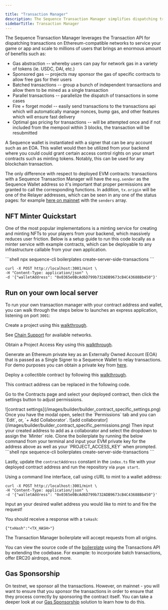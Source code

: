 ```yaml
---

title: "Transaction Manager"
description: The Sequence Transaction Manager simplifies dispatching transactions on Ethereum-compatible networks for games and apps, scaling to millions of users.
sidebarTitle: Transaction Manager
---
```




The Sequence Transaction Manager leverages the Transaction API for dispatching transactions on Ethereum-compatible networks to service your game or app and scale to millions of users that brings an enormous amount of benefits such as:

- Gas abstraction -- whereby users can pay for network gas in a variety of tokens (ie. USDC, DAI, etc.)
- Sponsored gas -- projects may sponsor the gas of specific contracts to allow free gas for their users
- Batched transactions -- group a bunch of independent transactions and allow them to be mined as a single transaction
- Parallel transactions -- parallelize the dispatch of transactions in some cases
- Fire + forget model -- easily send transactions to the transactions api which will automatically manage nonces, bump gas, and other features which will ensure fast delivery
- Optimal gas pricing for transactions -- will be attempted once and if not included from the mempool within 3 blocks, the transaction will be resubmitted

A Sequence wallet is instantiated with a signer that can be any account such as an EOA. This wallet would then be utilized from your backend where you could could grant certain access control rights on your smart contracts such as minting tokens. Notably, this can be used for any blockchain transaction.

The only difference with respect to deployed EVM contracts: transactions with a Sequence Transaction Manager will have the `msg.sender` as the Sequence Wallet address so it's important that proper permissions are granted to call the corresponding functions. In addition, `tx.origin` will be one of the Relayer addresses, which can be seen in any one of the status pages: for example [here on mainnet](https://mainnet-relayer.sequence.app/status) with the `senders` array.

## NFT Minter Quickstart
One of the most popular implementations is a minting service for creating and minting NFTs to your players from your backend, which massively reduces user friction. Below is a setup guide to run this code locally as a minter service with example contracts, which can be deployable to any infrastructure callable from your own application. 


<Steps>
<Step title="Clone the boilerplate and install:">
```shell
npx sequence-cli boilerplates create-server-side-transactions
```

</Step>
<Step title="Fire a request to mint an NFT to a wallet:">

```shell
curl -X POST http://localhost:3001/mint \
-H "Content-Type: application/json" \
-d '{"walletAddress": "0x0365e0BcAd6D799b732ADB9673cB4C43688Bb450"}'
```
</Step>
</Steps>


## Run on your own local server 

To run your own transaction manager with your contract address and wallet, you can walk through the steps below to launches an express application, listening on port `3001`:

<Steps>
<Step title="Sequence Builder Project Management">

Create a project using this [walkthrough](/solutions/builder/getting-started).

See [Chain Support](/solutions/technical-references/chain-support) for available networks.

</Step>
<Step title="Access Key Management">

Obtain a Project Access Key using this [walkthrough](/solutions/builder/getting-started#claim-an-api-access-key).

</Step>
<Step title="Generate Private Key for Transactions API">

Generate an Ethereum private key as an Externally Owned Account (EOA) that is passed as a Single Signer to a Sequence Wallet to relay transactions. For demo purposes you can obtain a private key from [here](https://sequence-ethauthproof-viewer.vercel.app/).

</Step>
<Step title="Deploy an ERC1155 Contract">

Deploy a collectible contract by following this [walkthrough](/solutions/collectibles/contracts/deploy-an-item-collection).

This contract address can be replaced in the following code.

</Step>
<Step title="Set a `Minter Role` on the Contract">

Go to the Contracts page and select your deployed contract, then click the settings button to adjust permissions.
<Frame>
![contract settings](/images/builder/builder_contract_specific_settings.png)
</Frame>
Once you have the modal open, select the `Permissions` tab and you can `Edit`, or, `+ Add Collaborator`.
<Frame>
![add collaborator](/images/builder/builder_contract_specific_permissions.png)
</Frame>
Then input your created address to add as a collaborator and select the dropdown to assign the `Minter` role.

</Step>
<Step title="Clone and run the boilerplate">
Clone the boilerplate by running the below command from your terminal and input your EVM private key for the address above as well as your `PROJECT_ACCESS_KEY` when prompted.
```shell
npx sequence-cli boilerplates create-server-side-transactions
```

Lastly, update the `contractAddress` constant in the `index.ts` file with your deployed contract address and run the repository via `pnpm start`.

</Step>
<Step title="Perform Mint Transaction">

Using a command line interface, call using cURL to mint to a wallet address:

```shell
curl -X POST http://localhost:3001/mint \
-H "Content-Type: application/json" \
-d '{"walletAddress": "0x0365e0BcAd6D799b732ADB9673cB4C43688Bb450"}'
```

Input an your desired wallet address you would like to mint to and fire the request!

You should receive a response with a `txHash`:

```shell
{"txHash":"<TX_HASH>"}
```

<Note>
The Transaction Manager boilerplate will accept requests from all origins.
</Note>
</Step>
</Steps>


You can view the source code of the [boilerplate](https://github.com/0xsequence-demos/server-side-transactions-boilerplate) using the Transactions API by extending the codebase. For example: to incorporate batch transactions, offer ERC20 airdrops, and more.

## Gas Sponsorship
On testnet, we sponsor all the transactions. However, on mainnet - you will want to ensure that you sponsor the transactions in order to ensure that they process correctly by sponsoring the contract itself. You can take a deeper look at our [Gas Sponsorship](/solutions/builder/gas-tank) solution to learn how to do this.